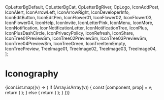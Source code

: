

<Meta title="Iconography" />

  CpLetterBgDefault,
  CpLetterBgCat,
  CpLetterBgRiver,
  CpLogo,
  IconAddPost,
  IconAlert,
  IconArrowLeft,
  IconArrowRight,
  IconDeveloperInfo,
  IconEditButton,
  IconEditPen,
  IconFlower01,
  IconFlower02,
  IconFlower03,
  IconFlower04,
  IconHelp,
  IconInvite,
  IconLetterPink,
  IconMenu,
  IconMore,
  IconNotification,
  IconNotificationLetter,
  IconNotificationTree,
  IconPlus,
  IconPlusDashCircle,
  IconPrivacyPolicy,
  IconRefresh,
  IconShare,
  IconTree01PreviewSm,
  IconTree02PreviewSm,
  IconTree03PreviewSm,
  IconTree04PreviewSm,
  IconTreeGreen,
  IconTreeItemEmpty,
  IconTreePreview,
  TreeImage01,
  TreeImage02,
  TreeImage03,
  TreeImage04,
];

# Iconography

<IconGallery>
  {iconList.map((v) => {
    if (Array.isArray(v)) {
      const [component, prop] = v;
      return (
        <IconItem name={component.name} key={component.name}>
          <IconExample component={component} prop={props} />
        </IconItem>
      );
    } else {
      return (
        <IconItem name={v.name} key={v.name}>
          <IconExample component={v} />
        </IconItem>
      );
    }
  })}
</IconGallery>
